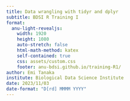 ```yaml
---
title: Data wrangling with tidyr and dplyr
subtitle: BDSI R Training I
format:
  anu-light-revealjs:
    width: 1920
    height: 1080
    auto-stretch: false
    html-math-method: katex
    self-contained: true
    css: assets/custom.css
    footer: anu-bdsi.github.io/training-R1/
author: Emi Tanaka
institute: Biological Data Science Institute
date: 2023/11/03
date-format: "D[rd] MMMM YYYY"
---
```


